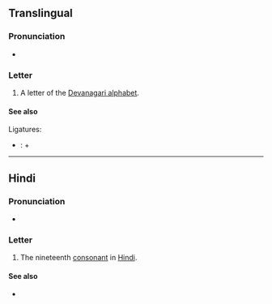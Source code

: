 {{character info/new}}
{{also|धी}}
==Translingual==

===Pronunciation===
* {{IPA|/dʱə/|lang=mul}}

===Letter===
{{mul-Deva|dha}}

# A letter of the [[Devanagari alphabet]].

====See also====
Ligatures:
* {{l|mul|sc=Deva|द्ध|tr=ddha}}: {{l|mul|sc=Deva|द}} + {{lang|mul|sc=Deva|ध}}

----

==Hindi==

===Pronunciation===
* {{IPA|[d̪ʱə]|lang=hi}}

===Letter===
{{head|hi|letter}}

# The nineteenth [[consonant]] in [[Hindi]].

====See also====
* {{list:Devanagari script letters/hi}}